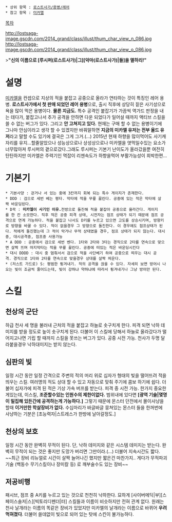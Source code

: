  * 상위 항목 : [[로스트사가/용병/레어]]
 * 참고 항목 : [[미카엘]]

[[목차]]

http://lostsaga-image.gscdn.com/2014_grand/class/illust/thum_char_view_n_086.jpg
http://lostsaga-image.gscdn.com/2014_grand/class/illust/thum_char_view_o_086.jpg

>'''"신의 이름으로 [루시퍼(로스트사가)|그][악마(로스트사가)|들]을 멸하리!"'''

= 설명 =
[[미카엘]]을 컨셉으로 지상의 적을 붙잡고 공중으로 올라가 연타하는 것이 특징인 레어 용병. '''로스트사가에서 첫 판매 되었던 레어 용병'''으로, 출시 직후에 상당히 짙은 사기성으로 욕을 많이 먹은 용병이다. '''물론 지금도.''' 특수 공격인 붙잡기가 가끔씩 역가드 판정을 내는 데다가, 붙잡고나서 추가 공격을 안하면 다운 되었다가 일어설 때까지 액티브 스킬을 쓸 수 없는 버그가 있다. 그리고 '''안 고쳐지고 있다.''' 현재는 구매 할 수 없는 용병이기에 그나마 안심이라고 생각 할 수 있겠지만 바꿔말하면 '''지금의 미카엘 유저는 전부 올드 유저'''라고 말할 수도 있기에 결국은 그게 그거.(...) 2015년 현재 하향을 많이먹어도 사기캐자리를 유지...할줄알았으나 성능상으로나 상성상으로나 미카엘을 엿먹일수있는 요소가 너무많아져 루시퍼의 곁으로갔다.그래도 루시퍼는 기본기 난이도가 올라갔을뿐 여전히 탄탄하지만 미카엘은 주력기인 멱잡이 리젠속도가 하향을먹어 부활가능성이 희박한편...

= 기본기 =
 * 기본사양 : 걷거나 서 있는 중에 3칸까지 회복 되는 특수 게이지가 존재한다.
 * DDD : 검으로 세번 베는 평타. 막타에 적을 무릎 꿇린다. 공중에 있는 적은 막타에 살짝 바운딩된다.
 * D꾹 : '''미카엘이 사기인 이유.'''전방으로 돌진해 적을 붙잡아 공중으로 올라간다. 게이지를 한 칸 소모한다. 직후 적은 공중 피격 상태, 시전자는 점프 상태가 되기 때문에 점프 공격으로 연계 가능하다. 적을 붙잡고 나서도 D키를 누르고 있으면 고도를 상승시키며, 방향키로 방향을 바꿀 수 있다. 적이 없을경우 그 방향으로 돌진한다. 이 경우에도 점프상태가 된다. 적에게 돌진했는데 그 적이 막거나 무적 상태였을 경우, 점프 상태가 되지 않는다. 대시중, 대시공격중, 점프중 사용가능
 * A DDD : 공중에서 검으로 세번 벤다. 1타와 2타와 3타는 경직으로 2타를 연속으로 맞으면 살짝 뜨며 마지막타는 적을 무릎 꿇린다. 공중에 떠있는 적은 바운딩시킨다
 * 대시 DDDD : 대시 중 멈춰서서 검으로 적을 사단베기 하여 공중으로 띄우는 대시 공격. 경직으로 1타와 2타를 연속으로 맞을경우 상대를 살짝 띄운다.
 * (저스트 가드로) S: 평범한 튕겨내기. 적의 공격을 끊을 수 있다. 자세히 보면 방어시 나오는 빛이 조금씩 줄어드는데, 빛이 강하냐 약하냐에 따라서 튕겨내기나 그냥 방어만 된다.

= 스킬 =
== 천상의 군단 ==
하급 천사 세 명을 불러내 근처의 적을 붙잡고 하늘로 솟구치게 한다. 피격 되면 낙하 데미지를 받을 정도로 높이 솟구치게 된다. 더불어 이 스킬에 당해서 하늘로 올라갔다가 떨어지고나면 기립 할 때까지 스킬을 못쓰는 버그가 있다. 공중 시전 가능. 천사가 두명 달라붙을경우 낙하대미지는 받지 않는다.

== 심판의 빛 ==
일정 시간 동안 일정 간격으로 주변의 적의 머리 위로 십자가 형태의 빛을 떨어뜨려 적을 띄우는 스킬. 여러명의 적도 상대 할 수 있고 자동으로 맞춰 주기에 콤보 하기에 쉽다. 더불어 십자가에 피격 된 적은 기상 가속 버프를 받는다. 피격 중 시전 가능.
한가지 중요한게있는데, 이스킬, '''조준할수있는 인원수의 제한이없다.''' 범위내에 있다면 ''' [광역 기술|몇명이 밀집해 있든간에 공격하는게 가능하다.] '''
그렇기 때문에 몬스터 던전에서 몰이사냥을할때 '''이거만한 학살장비가 없다.''' 
수십마리가 바글바글 뭉쳐있는 몬스터 들을 한꺼번에 사냥하는 기분은 [초능력자|스트레스가 한방에 날아갈정도.]

== 천상의 보호 ==
일정 시간 동안 완벽히 무적이 된다. 단, 낙하 데미지와 같은 시스템 데미지는 받는다. 완벽히 무적이 되는 것은 좋지만 도망가 버리면 그만이라.(...) 더불어 지속시간도 짧다. ~~최근 장비 리뉴얼로 시간이 살짝 늘어나긴 했지만 짧은건 마찬가지.. 게다가 무적파괴 기술 (백동수 무기스킬이나 장미칼 등) 로 깨부술수도 있는 장비~~

== 저공비행 ==
패시브, 점프 중 A키를 누르고 있는 것으로 천천히 낙하한다. 묘하게 [사이버메딕|부][스페이스솔저|스][빅토리디펜더|터] 스킬들과 이름이 비슷하지만 전혀 관계 없다. 원래는 천사 날개라는 이름의 똑같은 장비가 있었지만 미카엘의 날개라는 이름으로 바뀌어 '''우려먹혀졌다'''. 더불어 쓸데없이 빛으로 되어 있는 탓에 스킨이 불가능하다.
